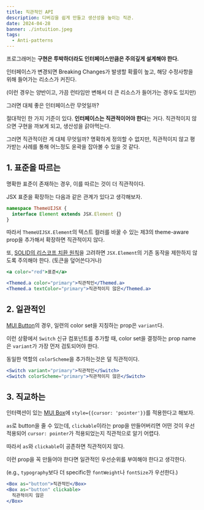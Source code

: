 ```yaml
---
title: 직관적인 API
description: 디버깅을 쉽게 만들고 생산성을 높이는 직관.
date: 2024-04-28
banner: ./intuition.jpeg
tags:
  - Anti-patterns
---
```


프로그래머는 **구현은 투박하더라도 인터페이스만큼은 주의깊게 설계해야 한다.**

인터페이스가 변경되면 Breaking Changes가 발생할 확률이 높고, 해당 수정사항을 위해 들어가는 리소스가 커진다.

(이런 경우는 양반이고, 가끔 런타임만 변해서 더 큰 리소스가 들어가는 경우도 있지만)

그러면 대체 좋은 인터페이스란 무엇일까?

절대적인 한 가지 기준이 있다. **인터페이스는 직관적이어야 한다**는 거다. 직관적이지 않으면 구현을 까보게 되고, 생산성을 갉아먹는다.

그러면 직관적이란 게 대체 무엇일까? 명확하게 정의할 수 없지만, 직관적이지 않고 평가받는 사례를 통해 어느정도 윤곽을 잡아볼 수 있을 것 같다.

## 1. 표준을 따르는

명확한 표준이 존재하는 경우, 이를 따르는 것이 더 직관적이다.

JSX 표준을 확장하는 다음과 같은 관계가 있다고 생각해보자.

```ts
namespace ThemeUIJSX {
  interface Element extends JSX.Element {}
}
```

따라서 `ThemeUIJSX.Element`의 텍스트 컬러를 바꿀 수 있는 제3의 theme-aware prop을 추가해서 확장하면 직관적이지 않다.

또, [SOLID의 리스코프 치환 원칙](https://ko.wikipedia.org/wiki/%EB%A6%AC%EC%8A%A4%EC%BD%94%ED%94%84_%EC%B9%98%ED%99%98_%EC%9B%90%EC%B9%99)을 고려하면 `JSX.Element`의 기존 동작을 제한하지 않도록 주의해야 한다. (토큰을 덮어쓴다거나)

```jsx
<a color="red">표준</a>

<Themed.a color="primary">직관적인</Themed.a>
<Themed.a textColor="primary">직관적이지 않은</Themed.a>
```

## 2. 일관적인

[MUI Button](https://mui.com/material-ui/react-button/)의 경우, 일련의 color set을 지칭하는 prop은 `variant`다.

이런 상황에서 `Switch` 신규 컴포넌트를 추가할 때, color set을 결정하는 prop name은 `variant`가 가장 먼저 검토되어야 한다.

동일한 역할의 `colorScheme`을 추가하는것은 덜 직관적이다.

```jsx
<Switch variant="primary">직관적인</Switch>
<Switch colorScheme="primary">직관적이지 않은</Switch>
```

## 3. 직교하는

인터랙션이 있는 [MUI Box](https://mui.com/material-ui/react-box/)에 `style={{cursor: 'pointer'}}`를 적용한다고 해보자.

`as`로 button을 줄 수 있는데, `clickable`이라는 prop을 만들어버리면 어떤 것이 우선 적용되어 `cursor: pointer`가 적용되었는지 직관적으로 알기 어렵다.

따라서 `as`와 `clickable`이 공존하면 직관적이지 않다.

이런 prop을 꼭 만들어야 한다면 일관적인 우선순위를 부여해야 한다고 생각한다.

(e.g., `typography`보다 더 specific한 `fontWeight`나 `fontSize`가 우선한다.)

```jsx
<Box as="button">직관적인</Box>
<Box as="button" clickable>
  직관적이지 않은
</Box>
```
